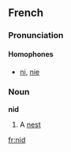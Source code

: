 ==French==
===Pronunciation===
====Homophones====
*[[ni]], [[nie]]

===Noun===
'''nid'''

# A [[nest]]

[[fr:nid]]